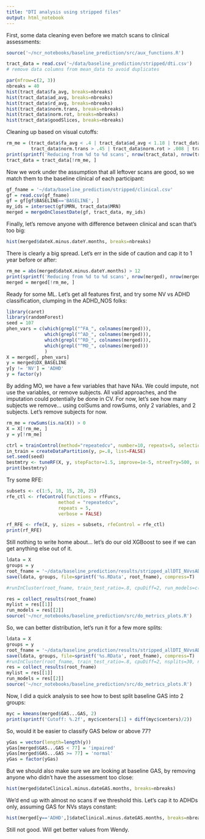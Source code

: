 ```yaml
---
title: "DTI analysis using stripped files"
output: html_notebook
---
```


First, some data cleaning even before we match scans to clinical assessments:

```r
source('~/ncr_notebooks/baseline_prediction/src/aux_functions.R')

tract_data = read.csv('~/data/baseline_prediction/stripped/dti.csv')
# remove data columns from mean_data to avoid duplicates

par(mfrow=c(2, 3))
nbreaks = 40
hist(tract_data$fa_avg, breaks=nbreaks)
hist(tract_data$ad_avg, breaks=nbreaks)
hist(tract_data$rd_avg, breaks=nbreaks)
hist(tract_data$norm.trans, breaks=nbreaks)
hist(tract_data$norm.rot, breaks=nbreaks)
hist(tract_data$goodSlices, breaks=nbreaks)
```

Cleaning up based on visual cutoffs:

```r
rm_me = (tract_data$fa_avg < .4 | tract_data$ad_avg < 1.18 | tract_data$rd_avg > .65 | tract_data$rd_avg < .5 |
         tract_data$norm.trans > .45 | tract_data$norm.rot > .008 | tract_data$goodSlices < 45 | tract_data$goodSlices > 70)
print(sprintf('Reducing from %d to %d scans', nrow(tract_data), nrow(tract_data)-sum(rm_me)))
tract_data = tract_data[!rm_me, ]
```

Now we work under the assumption that all leftover scans are good, so we match them to the baseline clinical of each participant:

``` r
gf_fname = '~/data/baseline_prediction/stripped/clinical.csv'
gf = read.csv(gf_fname)
gf = gf[gf$BASELINE=='BASELINE', ]
my_ids = intersect(gf$MRN, tract_data$MRN)
merged = mergeOnClosestDate(gf, tract_data, my_ids)
```

Finally, let's remove anyone with difference between clinical and scan that's too big:

```r
hist(merged$dateX.minus.dateY.months, breaks=nbreaks)
```

There is clearly a big spread. Let's err in the side of caution and cap it to 1 year before or after:

```r
rm_me = abs(merged$dateX.minus.dateY.months) > 12
print(sprintf('Reducing from %d to %d scans', nrow(merged), nrow(merged)-sum(rm_me)))
merged = merged[!rm_me, ]
```

Ready for some ML. Let's get all features first, and try some NV vs ADHD classification, clumping in the ADHD_NOS folks:

```r
library(caret)
library(randomForest)
seed = 107
phen_vars = c(which(grepl("^FA_", colnames(merged))),
              which(grepl("^AD_", colnames(merged))),
              which(grepl("^RD_", colnames(merged))),
              which(grepl("^MO_", colnames(merged)))
              )
X = merged[, phen_vars]
y = merged$DX_BASELINE
y[y != 'NV'] = 'ADHD'
y = factor(y)
```

By adding MO, we have a few variables that have NAs. We could impute, not use the variables, or remove subjects. All valid approaches, and the imputation could potentially be done in CV. For now, let's see how many subjects we remove... using colSums and rowSums, only 2 variables, and 2 subjects. Let's remove subjects for now.

```r
rm_me = rowSums(is.na(X)) > 0
X = X[!rm_me, ]
y = y[!rm_me]
```

```r
ctrl = trainControl(method="repeatedcv", number=10, repeats=5, selectionFunction = "tolerance")
in_train = createDataPartition(y, p=.8, list=FALSE)
set.seed(seed)
bestmtry <- tuneRF(X, y, stepFactor=1.5, improve=1e-5, ntreeTry=500, subset=in_train)
print(bestmtry)
```
Try some RFE:

```r
subsets <- c(1:5, 10, 15, 20, 25)
rfe_ctl <- rfeControl(functions = rfFuncs,
                   method = "repeatedcv",
                   repeats = 5,
                   verbose = FALSE)

rf_RFE <- rfe(X, y, sizes = subsets, rfeControl = rfe_ctl)
print(rf_RFE)
```

Still nothing to write home about... let's do our old XGBoost to see if we can get anything else out of it.

```r
ldata = X
groups = y
root_fname = '~/data/baseline_prediction/results/stripped_allDTI_NVvsADHD'
save(ldata, groups, file=sprintf('%s.RData', root_fname), compress=T)

#runInCluster(root_fname, train_test_ratio=.8, cpuDiff=2, run_models=c('rndForest', 'lr', 'rsvm', 'xgb'))

res = collect_results(root_fname)
mylist = res[[1]]
run_models = res[[2]]
source('~/ncr_notebooks/baseline_prediction/src/do_metrics_plots.R')
```

So, we can better distribution, let's run it for a few more splits:

```r
ldata = X
groups = y
root_fname = '~/data/baseline_prediction/results/stripped_allDTI_NVvsADHD_big'
save(ldata, groups, file=sprintf('%s.RData', root_fname), compress=T)
#runInCluster(root_fname, train_test_ratio=.8, cpuDiff=2, nsplits=30, nrepeatcv=5, run_models=c('rndForest', 'lr', 'xgb'))
res = collect_results(root_fname)
mylist = res[[1]]
run_models = res[[2]]
source('~/ncr_notebooks/baseline_prediction/src/do_metrics_plots.R')
```

Now, I did a quick analysis to see how to best split baseline GAS into 2 groups:

```r
myc = kmeans(merged$GAS...GAS, 2)
print(sprintf('Cutoff: %.2f', myc$centers[1] + diff(myc$centers)/2))
```

So, would it be easier to classify GAS below or above 77?

```r
yGas = vector(length=length(y))
yGas[merged$GAS...GAS < 77] = 'impaired'
yGas[merged$GAS...GAS >= 77] = 'normal'
yGas = factor(yGas)
```

But we should also make sure we are looking at baseline GAS, by removing anyone who didn't have the assessment too close:

```r
hist(merged$dateClinical.minus.dateGAS.months, breaks=nbreaks)
```

We'd end up with almost no scans if we threshold this. Let's cap it to ADHDs only, assuming GAS for NVs stays constant:

```r
hist(merged[y=='ADHD',]$dateClinical.minus.dateGAS.months, breaks=nbreaks)
```

Still not good. Will get better values from Wendy. 